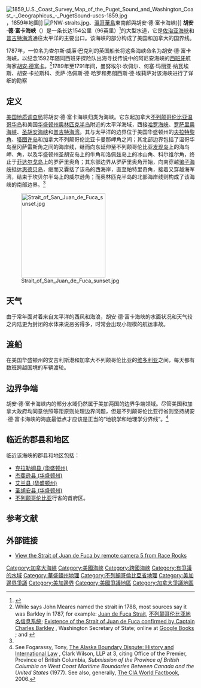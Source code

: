 [[File:1859_U.S._Coast_Survey_Map_of_the_Puget_Sound_and_Washington_Coast_-_Geographicus_-_PugetSound-uscs-1859.jpg|thumb]]，1859年地圖]]
[[File:PNW-straits.jpg|thumb]]、[[溫哥華島|溫哥華島]]東南部與胡安·德·富卡海峽)]]
'''胡安·德·富卡海峡'''（{{lang-en|Strait of Juan de Fuca}}）是一条长达154公里（96英里）<ref name=gnis>{{gnis|1526614|Strait of Juan de Fuca}}</ref>的大型水道，它是[[佐治亚海峡|佐治亚海峡]]和[[普吉特海湾|普吉特海湾]]通往太平洋的主要出口。该海峡的部分构成了美国和加拿大的国界线。

1787年，一位名为查尔斯·威廉·巴克利的英国船长将这条海峡命名为胡安·德·富卡海峡，以纪念1592年随同西班牙探险队出海寻找传说中的阿尼安海峡的[[西班牙|西班牙]]航海家[[胡安·德富卡|胡安·德富卡]]。<ref>While {{gnis|1526614|Strait of Juan de Fuca}} says John Meares named the strait in 1788, most sources say it was Barkley in 1787, for example: [http://ilmbwww.gov.bc.ca/bcgn-bin/bcg10?name=25888 Juan de Fuca Strait]{{dead link|date=2018年1月 |bot=InternetArchiveBot |fix-attempted=yes }}, [[不列颠哥伦比亚地名信息系统|不列颠哥伦比亚地名信息系统]]; [http://www.secstate.wa.gov/History/timeline_detail.aspx?s=1540&e=9 Existence of the Strait of Juan de Fuca confirmed by Captain Charles Barkley] {{Wayback|url=http://www.secstate.wa.gov/History/timeline_detail.aspx?s=1540&e=9 |date=20041221103855 }}, Washington Secretary of State; {{cite book |last= Hayes |first= Derek |title= Historical Atlas of the Pacific Northwest: Maps of exploration and Discovery |url= https://archive.org/details/historicalatlaso0000haye_i1k9 |year= 1999 |publisher= Sasquatch Books |isbn= 1-57061-215-3|pages= [https://archive.org/details/historicalatlaso0000haye_i1k9/page/16 16]}} online at [http://books.google.com/books?id=sl57oHrVXGoC Google Books] {{Wayback|url=http://books.google.com/books?id=sl57oHrVXGoC |date=20210414030115 }}; and {{cite book |last= Pethick |first= Derek |title= The Nootka Connection: Europe and the Northwest Coast 1790-1795 |url= https://archive.org/details/nootkaconnection0000peth_f6w9 |year= 1980 |publisher= Douglas & McIntyre |location= Vancouver |isbn= 0-88894-279-6 |pages= [https://archive.org/details/nootkaconnection0000peth_f6w9/page/24 24] }}</ref>1789年至1791年间，曼努埃尔·坎佩尔、何塞·玛丽亚·纳瓦埃斯、胡安·卡拉斯科、贡萨·洛佩斯·德·哈罗和弗朗西斯·德·埃莉萨对该海峡进行了详细的勘察

==定义==
[[美国地质调查局|美国地质调查局]]将胡安·德·富卡海峡归类为海峡。它东起加拿大[[不列颠哥伦比亚|不列颠哥伦比亚]][[温哥华岛|温哥华岛]]和美国[[华盛顿州|华盛顿州]][[奥林匹克半岛|奥林匹克半岛]]附近的太平洋海域，西接[[哈罗海峡|哈罗海峡]]、[[罗萨里奥海峡|罗萨里奥海峡]]、[[圣胡安海峡|圣胡安海峡]]和[[普吉特海湾|普吉特海湾]]。其与太平洋的边界位于美国华盛顿州的[[夫拉特黎角|夫拉特黎角]]、[[塔图许岛|塔图许岛]]和加拿大不列颠哥伦比亚卡曼那岬角之间；其北部边界包括了温哥华岛至冈萨雷斯角之间的海岸线，继而向东延伸至不列颠哥伦比亚[[发现岛|发现岛]]上的海鸟岬、角，以及华盛顿州圣胡安岛上的牛角和洛佩兹岛上的冰山角、科尔维尔角，终止于[[菲达尔戈岛|菲达尔戈岛]]上的罗萨里奥角；其东部边界从罗萨里奥角开始，向南穿越[[骗子海峡|骗子海峡]]抵达[[惠德贝岛|惠德贝岛]]，继而又囊括了该岛的西海岸，直至帕特里奇角，接着又穿越海军湾，结束于坎贝尔半岛上的威尔逊角；而奥林匹克半岛的北部海岸线则构成了该海峡的南部边界。<ref name=gnis/>

[[Image:Strait_of_San_Juan_de_Fuca_sunset.jpg|225px]]
==天气==
由于常年面对着来自太平洋的西风和海浪，胡安·德·富卡海峡的水面状况和天气较之内陆更为封闭的水体来说恶劣得多，时常会出现小规模的航运事故。

==渡船==
在美国华盛顿州的安吉利斯港和加拿大不列颠哥伦比亚的[[维多利亚_(不列颠哥伦比亚)|维多利亚]]之间，每天都有数班跨越国境的车辆渡轮。

==边界争端==
胡安·德·富卡海峡内的部分水域仍然属于美加两国的边界争端领域。尽管美国和加拿大政府均同意依照等距原则处理边界问题，但是不列颠哥伦比亚行省则坚持胡安·德·富卡海峡的海底最低点才应该是正当的“地貌学和地理学分界线”。<ref>See Fogarassy, Tony, [http://www.cwilson.com/pubs/energy/alaska.pdf The Alaska Boundary Dispute: History and International Law] {{webarchive|url=https://web.archive.org/web/20081218165011/http://www.cwilson.com/pubs/energy/alaska.pdf |date=2008-12-18 }}, Clark Wilson, LLP at 3, citing Office of the Premier, Province of British Columbia, ''Submission of the Province of British Columbia on West Coast Maritime Boundaries Between Canada and the United States'' (1977). See also, generally, [[The_World_Factbook|The CIA World Factbook]], 2006.</ref>

==临近的郡县和地区==
临近该海峡的郡县和地区包括：
*[[克拉勒姆县_(华盛顿州)|克拉勒姆县 (华盛顿州)]]
*[[杰斐逊县_(华盛顿州)|杰斐逊县 (华盛顿州)]]
*[[艾兰县|艾兰县 (华盛顿州)]]
*[[圣胡安县_(华盛顿州)|圣胡安县 (华盛顿州)]]
*[[不列颠哥伦比亚|不列颠哥伦比亚]]行省的首府区。


==参考文献==
<div class="references-small">
<references/>
</div>

==外部链接==
*[https://web.archive.org/web/20161006144124/http://racerocks.com/ View the Strait of Juan de Fuca by remote camera 5 from Race Rocks ]
{{coord|48|17|58|N|124|02|58|W|type:waterbody|display=title}}

{{Authority control}}
{{DEFAULTSORT:Juan de Fuca}}
[[Category:加拿大海峽|Category:加拿大海峽]]
[[Category:美國海峽|Category:美國海峽]]
[[Category:跨國海峽|Category:跨國海峽]]
[[Category:有爭議的水域|Category:有爭議的水域]]
[[Category:華盛頓州地理|Category:華盛頓州地理]]
[[Category:不列顛哥倫比亞省地理|Category:不列顛哥倫比亞省地理]]
[[Category:美加邊界爭議|Category:美加邊界爭議]]
[[Category:美加邊界|Category:美加邊界]]
[[Category:美國爭議地區|Category:美國爭議地區]]
[[Category:加拿大爭議地區|Category:加拿大爭議地區]]